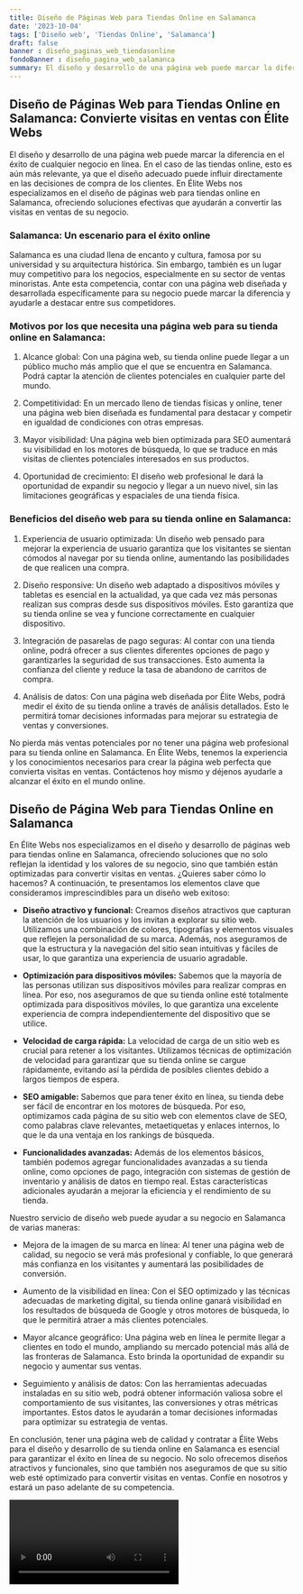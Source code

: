 ```yaml
---
title: Diseño de Páginas Web para Tiendas Online en Salamanca
date: '2023-10-04'
tags: ['Diseño web', 'Tiendas Online', 'Salamanca']
draft: false
banner : diseño_paginas_web_tiendasonline
fondoBanner : diseño_pagina_web_salamanca
summary: El diseño y desarrollo de una página web puede marcar la diferencia en el éxito de cualquier negocio en línea. En el caso de las tiendas online, esto es aún más relevante, ya que el diseño adecuado puede influir directamente en las decisiones de compra de los clientes. En Élite Webs nos especializamos en el diseño de páginas web para tiendas online en Salamanca, ofreciendo soluciones efectivas que ayudarán a convertir las visitas en ventas de su negocio.
---
```


## Diseño de Páginas Web para Tiendas Online en Salamanca: Convierte visitas en ventas con Élite Webs

El diseño y desarrollo de una página web puede marcar la diferencia en el éxito de cualquier negocio en línea. En el caso de las tiendas online, esto es aún más relevante, ya que el diseño adecuado puede influir directamente en las decisiones de compra de los clientes. En Élite Webs nos especializamos en el diseño de páginas web para tiendas online en Salamanca, ofreciendo soluciones efectivas que ayudarán a convertir las visitas en ventas de su negocio.

### Salamanca: Un escenario para el éxito online

Salamanca es una ciudad llena de encanto y cultura, famosa por su universidad y su arquitectura histórica. Sin embargo, también es un lugar muy competitivo para los negocios, especialmente en su sector de ventas minoristas. Ante esta competencia, contar con una página web diseñada y desarrollada específicamente para su negocio puede marcar la diferencia y ayudarle a destacar entre sus competidores.

### Motivos por los que necesita una página web para su tienda online en Salamanca:

1. Alcance global: Con una página web, su tienda online puede llegar a un público mucho más amplio que el que se encuentra en Salamanca. Podrá captar la atención de clientes potenciales en cualquier parte del mundo.

2. Competitividad: En un mercado lleno de tiendas físicas y online, tener una página web bien diseñada es fundamental para destacar y competir en igualdad de condiciones con otras empresas.

3. Mayor visibilidad: Una página web bien optimizada para SEO aumentará su visibilidad en los motores de búsqueda, lo que se traduce en más visitas de clientes potenciales interesados en sus productos.

4. Oportunidad de crecimiento: El diseño web profesional le dará la oportunidad de expandir su negocio y llegar a un nuevo nivel, sin las limitaciones geográficas y espaciales de una tienda física.

### Beneficios del diseño web para su tienda online en Salamanca:

1. Experiencia de usuario optimizada: Un diseño web pensado para mejorar la experiencia de usuario garantiza que los visitantes se sientan cómodos al navegar por su tienda online, aumentando las posibilidades de que realicen una compra.

2. Diseño responsive: Un diseño web adaptado a dispositivos móviles y tabletas es esencial en la actualidad, ya que cada vez más personas realizan sus compras desde sus dispositivos móviles. Esto garantiza que su tienda online se vea y funcione correctamente en cualquier dispositivo.

3. Integración de pasarelas de pago seguras: Al contar con una tienda online, podrá ofrecer a sus clientes diferentes opciones de pago y garantizarles la seguridad de sus transacciones. Esto aumenta la confianza del cliente y reduce la tasa de abandono de carritos de compra.

4. Análisis de datos: Con una página web diseñada por Élite Webs, podrá medir el éxito de su tienda online a través de análisis detallados. Esto le permitirá tomar decisiones informadas para mejorar su estrategia de ventas y conversiones.

No pierda más ventas potenciales por no tener una página web profesional para su tienda online en Salamanca. En Élite Webs, tenemos la experiencia y los conocimientos necesarios para crear la página web perfecta que convierta visitas en ventas. Contáctenos hoy mismo y déjenos ayudarle a alcanzar el éxito en el mundo online.

<GifSeo />

<Cta />

## Diseño de Página Web para Tiendas Online en Salamanca

En Élite Webs nos especializamos en el diseño y desarrollo de páginas web para tiendas online en Salamanca, ofreciendo soluciones que no solo reflejan la identidad y los valores de su negocio, sino que también están optimizadas para convertir visitas en ventas. ¿Quieres saber cómo lo hacemos? A continuación, te presentamos los elementos clave que consideramos imprescindibles para un diseño web exitoso:

- **Diseño atractivo y funcional:** Creamos diseños atractivos que capturan la atención de los usuarios y los invitan a explorar su sitio web. Utilizamos una combinación de colores, tipografías y elementos visuales que reflejen la personalidad de su marca. Además, nos aseguramos de que la estructura y la navegación del sitio sean intuitivas y fáciles de usar, lo que garantiza una experiencia de usuario agradable.

- **Optimización para dispositivos móviles:** Sabemos que la mayoría de las personas utilizan sus dispositivos móviles para realizar compras en línea. Por eso, nos aseguramos de que su tienda online esté totalmente optimizada para dispositivos móviles, lo que garantiza una excelente experiencia de compra independientemente del dispositivo que se utilice.

- **Velocidad de carga rápida:** La velocidad de carga de un sitio web es crucial para retener a los visitantes. Utilizamos técnicas de optimización de velocidad para garantizar que su tienda online se cargue rápidamente, evitando así la pérdida de posibles clientes debido a largos tiempos de espera.

- **SEO amigable:** Sabemos que para tener éxito en línea, su tienda debe ser fácil de encontrar en los motores de búsqueda. Por eso, optimizamos cada página de su sitio web con elementos clave de SEO, como palabras clave relevantes, metaetiquetas y enlaces internos, lo que le da una ventaja en los rankings de búsqueda.

- **Funcionalidades avanzadas:** Además de los elementos básicos, también podemos agregar funcionalidades avanzadas a su tienda online, como opciones de pago, integración con sistemas de gestión de inventario y análisis de datos en tiempo real. Estas características adicionales ayudarán a mejorar la eficiencia y el rendimiento de su tienda.

Nuestro servicio de diseño web puede ayudar a su negocio en Salamanca de varias maneras:

- Mejora de la imagen de su marca en línea: Al tener una página web de calidad, su negocio se verá más profesional y confiable, lo que generará más confianza en los visitantes y aumentará las posibilidades de conversión.

- Aumento de la visibilidad en línea: Con el SEO optimizado y las técnicas adecuadas de marketing digital, su tienda online ganará visibilidad en los resultados de búsqueda de Google y otros motores de búsqueda, lo que le permitirá atraer a más clientes potenciales.

- Mayor alcance geográfico: Una página web en línea le permite llegar a clientes en todo el mundo, ampliando su mercado potencial más allá de las fronteras de Salamanca. Esto brinda la oportunidad de expandir su negocio y aumentar sus ventas.

- Seguimiento y análisis de datos: Con las herramientas adecuadas instaladas en su sitio web, podrá obtener información valiosa sobre el comportamiento de sus visitantes, las conversiones y otras métricas importantes. Estos datos le ayudarán a tomar decisiones informadas para optimizar su estrategia de ventas.

En conclusión, tener una página web de calidad y contratar a Élite Webs para el diseño y desarrollo de su tienda online en Salamanca es esencial para garantizar el éxito en línea de su negocio. No solo ofrecemos diseños atractivos y funcionales, sino que también nos aseguramos de que su sitio web esté optimizado para convertir visitas en ventas. Confíe en nosotros y estará un paso adelante de su competencia.

<Video />

<CtaBot job='Tiendas Online' city='Salamanca'/>

<Gmaps query='Salamanca+españa+maps' />